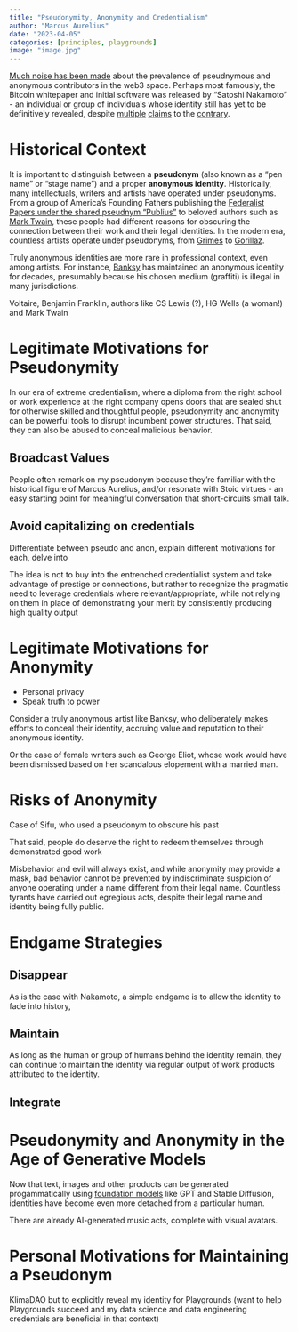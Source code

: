 ```yaml
---
title: "Pseudonymity, Anonymity and Credentialism"
author: "Marcus Aurelius"
date: "2023-04-05"
categories: [principles, playgrounds]
image: "image.jpg"
---
```


[Much noise has been made](https://decrypt.co/76997/elizabeth-warren-crypto-big-banks-shadowy-super-coders) about the prevalence of pseudnymous and anonymous contributors 
in the web3 space. Perhaps most famously, the Bitcoin whitepaper and initial
software was released by "Satoshi Nakamoto" - an individual or group of 
individuals whose identity still has yet to be definitively revealed, 
despite [multiple](https://www.google.com/url?sa=t&rct=j&q=&esrc=s&source=web&cd=&cad=rja&uact=8&ved=2ahUKEwjr6rXdlfD_AhVR8bsIHTd5Bu4QFnoECA8QAQ&url=https%3A%2F%2Fwww.coindesk.com%2Fpolicy%2F2022%2F09%2F19%2Fcraig-wrights-satoshi-proofs-not-credible-and-a-farce-hodlonaut-lawyers-say%2F&usg=AOvVaw3WN72i2zvLKOi68_txXz8l&opi=89978449) 
[claims](https://www.google.com/url?sa=t&rct=j&q=&esrc=s&source=web&cd=&cad=rja&uact=8&ved=2ahUKEwjr6rXdlfD_AhVR8bsIHTd5Bu4QFnoECAoQAQ&url=https%3A%2F%2Fwww.theguardian.com%2Ftechnology%2F2022%2Faug%2F06%2Fanother-court-case-fails-to-unlock-the-mystery-of-bitcoins-satoshi-nakamoto&usg=AOvVaw0vwnD9dKDYUC3Vz-onnKGU&opi=89978449) 
to the [contrary](https://www.google.com/url?sa=t&rct=j&q=&esrc=s&source=web&cd=&cad=rja&uact=8&ved=2ahUKEwjr6rXdlfD_AhVR8bsIHTd5Bu4QFnoECAkQAQ&url=https%3A%2F%2Fwww.investopedia.com%2Ftech%2Fthree-people-who-were-supposedly-bitcoin-founder-satoshi-nakamoto%2F&usg=AOvVaw0p3nDtcuXTOuaYntUDIKZW&opi=89978449).

# Historical Context

It is important to distinguish between a **pseudonym** (also known as a "pen name" or "stage name") and
a proper **anonymous identity**. Historically, many intellectuals, writers and artists have operated under pseudonyms.
From a group of America's Founding Fathers publishing the [Federalist Papers under the shared
pseudnym "Publius"](https://en.wikipedia.org/wiki/The_Federalist_Papers) to beloved authors such as [Mark Twain](https://www.google.com/url?sa=t&rct=j&q=&esrc=s&source=web&cd=&cad=rja&uact=8&ved=2ahUKEwjk5fnSlvD_AhXhg_0HHaxMCL0QFnoECBEQAQ&url=https%3A%2F%2Fen.wikipedia.org%2Fwiki%2FMark_Twain&usg=AOvVaw1ghZ7j4uP1pkogdLX88Yb-&opi=89978449), 
these people had different reasons for obscuring the connection between their work and their legal
identities. In the modern era, countless artists operate under pseudonyms, from [Grimes](https://en.wikipedia.org/wiki/Grimes) to [Gorillaz](https://en.wikipedia.org/wiki/Gorillaz).

Truly anonymous identities are more rare in professional context, even among artists. For instance, [Banksy](https://en.wikipedia.org/wiki/Banksy)
has maintained an anonymous identity for decades, presumably because his chosen medium (graffiti) is
illegal in many jurisdictions.

Voltaire, Benjamin Franklin, authors like CS Lewis (?), HG Wells (a woman!) and Mark Twain

# Legitimate Motivations for Pseudonymity

In our era of extreme credentialism, where a diploma from the right school or
work experience at the right company opens doors that are sealed shut for otherwise
skilled and thoughtful people, pseudonymity and anonymity can be powerful tools to disrupt
incumbent power structures. That said, they can also be abused to conceal malicious behavior.

## Broadcast Values

People often remark on my pseudonym because they're familiar with the historical figure
of Marcus Aurelius, and/or resonate with Stoic virtues - an easy starting point for meaningful conversation
that short-circuits small talk.

## Avoid capitalizing on credentials



Differentiate between pseudo and anon, explain different motivations for each,
delve into 

The idea is not to buy into the entrenched credentialist system and take advantage of prestige or connections,
but rather to recognize the pragmatic need to leverage credentials where relevant/appropriate,
while not relying on them in place of demonstrating your merit by consistently producing high quality output

# Legitimate Motivations for Anonymity

- Personal privacy
- Speak truth to power

Consider a truly anonymous artist like Banksy, who deliberately makes efforts to
conceal their identity, accruing value and reputation to their anonymous identity.

Or the case of female writers such as George Eliot, whose work would have been
dismissed based on her scandalous elopement with a married man. 

# Risks of Anonymity

Case of Sifu, who used a pseudonym to obscure his past

That said, people do deserve the right to redeem themselves through demonstrated
good work

Misbehavior and evil will always exist, and while anonymity may provide a mask,
bad behavior cannot be prevented by indiscriminate suspicion of anyone operating
under a name different from their legal name. Countless tyrants have carried out
egregious acts, despite their legal name and identity being fully public.

# Endgame Strategies

## Disappear

As is the case with Nakamoto, a simple endgame is to allow the identity to 
fade into history, 

## Maintain

As long as the human or group of humans behind the identity remain, they can
continue to maintain the identity via regular output of work products attributed
to the identity.

## Integrate

# Pseudonymity and Anonymity in the Age of Generative Models

Now that text, images and other products can be generated progammatically using
[foundation models]() like GPT and Stable Diffusion, identities have become
even more detached from a particular human.

There are already AI-generated music acts, complete with visual avatars.

# Personal Motivations for Maintaining a Pseudonym

KlimaDAO but to
explicitly reveal my identity for Playgrounds (want to help Playgrounds succeed and my data science and data engineering credentials are beneficial in that context)
